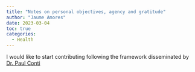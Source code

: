 ---
title: "Notes on personal objectives, agency and gratitude"
author: "Jaume Amores"
date: 2023-03-04
toc: true
categories:
  - Health
---

I would like to start contributing following the framework disseminated by [Dr. Paul Conti](https://drpaulconti.com/)


